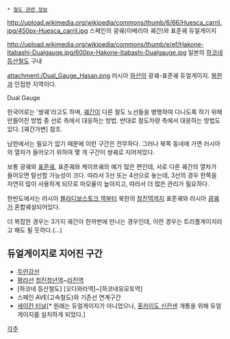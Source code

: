  * [[철도 관련 정보]]
http://upload.wikimedia.org/wikipedia/commons/thumb/6/66/Huesca_carril.jpg/450px-Huesca_carril.jpg
스페인의 광궤(이베리아 궤간)와 표준궤 듀얼게이지

http://upload.wikimedia.org/wikipedia/commons/thumb/e/ef/Hakone-Itabashi-Dualgauge.jpg/600px-Hakone-Itabashi-Dualgauge.jpg
일본의 [[하코네 등산철도]] 구내

attachment:/Dual_Gauge_Hasan.png
러시아 [[하산]]의 광궤-표준궤 듀얼게이지. [[북한]]과 인접한 지역이다.

Dual Gauge

한국어로는 '쌍궤'라고도 하며, [[궤간]]이 다른 철도 노선들을 병행하여 다니도록 하기 위해 만들어진 방법 중 선로 측에서 대응하는 방법. 반대로 철도차량 측에서 대응하는 방법도 있다. [궤간가변] 참조.

남한에서는 필요가 없기 때문에 이런 구간은 전무하다. 그러나 북쪽 동네에 가면 러시아의 열차가 들어오기 위하여 몇 개 구간이 쌍궤로 지어져있다.

보통 광궤와 [[표준궤]], 표준궤와 케이프궤의 예가 많은 편인데, 서로 다른 궤간의 열차가 들어오면 탈선할 가능성이 크다. 따라서 3선 또는 4선으로 놓는데, 3선의 경우 한쪽을 자연히 많이 사용하게 되므로 마모율이 높아지고, 따라서 더 많은 관리가 필요하다.

한반도에서는 러시아 [[블라디보스토크 역]]부터 북한의 [[청진역]]까지 표준궤와 러시아 [[광궤]]가 혼합궤설되어있다.

더 복잡한 경우는 3가지 궤간이 한꺼번에 만나는 경우인데, 이런 경우는 트리플게이지라고 해도 될 듯하다.(...)

== 듀얼게이지로 지어진 구간 ==
* [[두만강선]]
* [[평라선]] [[청진청년역]]~[[라진역]]
* [하코네 등산철도] [오다와라역]~[하코네유모토역]
* 스페인 AVE(고속철도)와 기존선 연계구간
* [[세이칸 터널]][* 원래는 듀얼게이지가 아니었으나, [[홋카이도 신칸센]] 개통을 위해 듀얼게이지를 설치하게 되었다.]
[[각주]]
